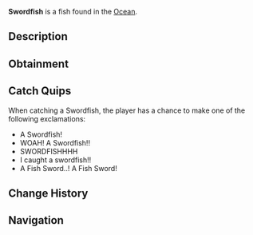 {{FishInfobox
|image          = Swordfish.png
|rarity         = Rare
|sea            = First Sea
|location       = [[Ocean]]
|sublocation    = 
|sources        = Fishing Rod
|radar_location = 
|xp             = 300
|weather        = Windy, Clear
|time           = 
|season         = Summer
|bait           = Squid
|base_weight    = 250
|base_value     = 850
|weight_range   = 150
|base_chance    = 15
|base_resil     = 35
}}
'''Swordfish''' is a {{Rarity|Rare}} fish found in the [[Ocean]].

== Description ==
{{Description|Swordfish are extremely strong and notable due to their long flattened bill that resembles a sword, as their name implies. They are a great catch, and anglers around the globe are impressed by a Swordfish catch.|Bestiary Entry}}

== Obtainment ==
{{Description|Found in deep ocean water. Extremely strong.|Bestiary Hint}}
{{Fish Availability|
Ancient Isle/Algae Hunt
Apex Fish Hunt/Mosslurker
Atlantis/Surrounding Ocean
FischFright/Frightful Pool
Forsaken Shores/Algae Hunt
Golden Tide
LEGO Pool/Studolodon Hunt
Lovestorm/Normal
Lovestorm/Supercharged
Lucky Event/Blarney McBreeze
Lucky Event/O'Mango Goldgrin
Lucky Event/Plumrick O'Luck
Lucky Event/Rowdy McCharm
Lucky Event/Sunny O'Coin
Megalodon Hunt/Eclipse and Weekend
Megalodon Hunt/Normal
Mushgrove Swamp/Algae Hunt
Narwhal Hunt/Beluga/First Sea
Narwhal Hunt/Magician Narwhal/First Sea
Narwhal Hunt/Narwhal/First Sea
Northern Summit/Surrounding Ocean
Ocean
Ocean/Deep Ocean
Ocean/Harvesters Spike
Orca Migration/Ancient
Orca Migration/Normal
Roslit Bay/Surrounding Ocean
Snowcap Island/Algae Hunt
Whale Migration/Moby
Whale Migration/Normal
|top_rods      = 
Leviathan's Fang Rod\60081.88\109349.47;
Krampus's Rod\59323.28\75172.19;
Trident Rod\55674.52\103366.51;
Magma Rod\54633.32\69229.25;
Free Spirit Rod\51676.09\96467.19;
Plastic Rod\51457.39\65204.44;
Buddy Bond Rod\38225.49\48437.58;
Azure Of Lagoon\43638.33\77030.55;
No-Life Rod\44587.81\75733.39;
Ethereal Prism Rod\45386.24\71452.26;
Astralhook Rod\45364.57\71209.04;
Seraphic Rod\44177.99\71516.78;
Challenger's Rod\42354.81\70472.33;
Rod Of The Forgotten Fang\41341.91\69042.91;
Blazebringer Rod\39123.08\67272.99;
Rod Of The Depths\37249.07\62686.64;
Zeus Rod\36851.63\63470.18;
Verdant Shear Rod\36462.28\63406.2;
Rod Of The Exalted One\36359.97\63296.95;
Depthseeker Rod\33479.45\58193.55;
Avalanche Rod\30180.68\52360.03;
Volcanic Rod\28715.65\50190.58;
Steady Rod\12786.29\17162.08
|recommended   = Trident Rod
}}

== Catch Quips ==
When catching a Swordfish, the player has a chance to make one of the following exclamations:
* A Swordfish!
* WOAH! A Swordfish!!
* SWORDFISHHHH
* I caught a swordfish!!
* A Fish Sword..! A Fish Sword!

== Change History ==
{{Change History|{{subst:Current Version}}}}

== Navigation ==
{{Fish Navbox|Ocean}}